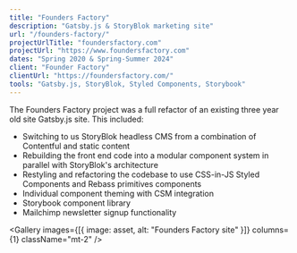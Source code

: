 ```yaml
---
title: "Founders Factory"
description: "Gatsby.js & StoryBlok marketing site"
url: "/founders-factory/"
projectUrlTitle: "foundersfactory.com"
projectUrl: "https://www.foundersfactory.com"
dates: "Spring 2020 & Spring-Summer 2024"
client: "Founder Factory"
clientUrl: "https://foundersfactory.com/"
tools: "Gatsby.js, StoryBlok, Styled Components, Storybook"
---
```




The Founders Factory project was a full refactor of an existing three year old site Gatsby.js site. This included:

- Switching to us StoryBlok headless CMS from a combination of Contentful and static content
- Rebuilding the front end code into a modular component system in parallel with StoryBlok's architecture
- Restyling and refactoring the codebase to use CSS-in-JS Styled Components and Rebass primitives components
- Individual component theming with CSM integration
- Storybook component library
- Mailchimp newsletter signup functionality

<Gallery
  images={[{ image: asset, alt: "Founders Factory site" }]}
  columns={1}
  className="mt-2"
/>
